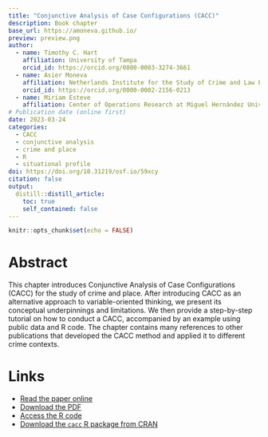 ```yaml
---
title: "Conjunctive Analysis of Case Configurations (CACC)"
description: Book chapter
base_url: https://amoneva.github.io/
preview: preview.png
author:
  - name: Timothy C. Hart
    affiliation: University of Tampa
    orcid_id: https://orcid.org/0000-0003-3274-3661
  - name: Asier Moneva
    affiliation: Netherlands Institute for the Study of Crime and Law Enforcement (NSCR) & Centre of Expertise Cyber Security at The Hague University of Applied Sciences
    orcid_id: https://orcid.org/0000-0002-2156-0213
  - name: Miriam Esteve
    affiliation: Center of Operations Research at Miguel Hernández University
# Publication date (online first)
date: 2023-03-24
categories:
  - CACC
  - conjunctive analysis
  - crime and place
  - R
  - situational profile
doi: https://doi.org/10.31219/osf.io/59xcy
citation: false
output:
  distill::distill_article:
    toc: true
    self_contained: false
---
```


```r
knitr::opts_chunk$set(echo = FALSE)
```

# Abstract

This chapter introduces Conjunctive Analysis of Case Configurations (CACC) for the study of crime and place. After introducing CACC as an alternative approach to variable-oriented thinking, we present its conceptual underpinnings and limitations. We then provide a step-by-step tutorial on how to conduct a CACC, accompanied by an example using public data and R code. The chapter contains many references to other publications that developed the CACC method and applied it to different crime contexts.

# Links

-   [Read the paper online](https://osf.io/59xcy)
-   [Download the PDF](hart_2023_conjunctive-analysis-of-case-configurations.pdf)
-   [Access the R code](https://github.com/MiriamEsteve/CACC/blob/master/CACC_GitHub_v2.R)
-   [Download the `cacc` R package from CRAN](https://cran.r-project.org/web/packages/cacc/index.html)
